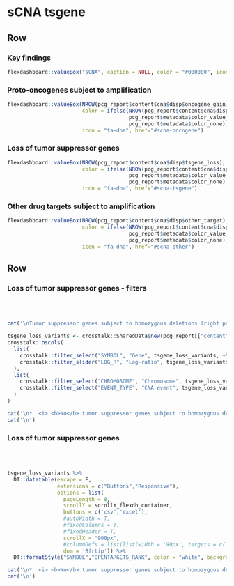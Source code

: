 sCNA tsgene {.hidden}
===================================== 

Row
-------------------------------------

### Key findings


```r
flexdashboard::valueBox("sCNA", caption = NULL, color = "#000000", icon = NULL)
```

### Proto-oncogenes subject to amplification

```r
flexdashboard::valueBox(NROW(pcg_report$content$cna$disp$oncogene_gain),
                        color = ifelse(NROW(pcg_report$content$cna$disp$oncogene_gain) > 0,
                                       pcg_report$metadata$color_value_box,
                                       pcg_report$metadata$color_none),
                        icon = "fa-dna", href="#scna-oncogene")
```

### Loss of tumor suppressor genes

```r
flexdashboard::valueBox(NROW(pcg_report$content$cna$disp$tsgene_loss),
                        color = ifelse(NROW(pcg_report$content$cna$disp$tsgene_loss) > 0,
                                       pcg_report$metadata$color_value_box,
                                       pcg_report$metadata$color_none),
                        icon = "fa-dna", href="#scna-tsgene")
```

### Other drug targets subject to amplification

```r
flexdashboard::valueBox(NROW(pcg_report$content$cna$disp$other_target),
                        color = ifelse(NROW(pcg_report$content$cna$disp$other_target) > 0,
                                       pcg_report$metadata$color_value_box,
                                       pcg_report$metadata$color_none),
                        icon = "fa-dna", href="#scna-other")
```

Row
-----------------------------------------------------

### Loss of tumor suppressor genes - filters {data-padding=15 data-width=300}

<br><br>

```r

cat('\nTumor suppressor genes subject to homozygous deletions (right panel) can be filtered according to various criteria:\n')

tsgene_loss_variants <- crosstalk::SharedData$new(pcg_report[["content"]][["cna"]][["disp"]][["tsgene_loss"]])
crosstalk::bscols(
  list(
    crosstalk::filter_select("SYMBOL", "Gene", tsgene_loss_variants, ~SYMBOL),
    crosstalk::filter_slider("LOG_R", "Log-ratio", tsgene_loss_variants, ~LOG_R)
  ),
  list(
    crosstalk::filter_select("CHROMOSOME", "Chromosome", tsgene_loss_variants, ~CHROMOSOME),
    crosstalk::filter_select("EVENT_TYPE", "CNA event", tsgene_loss_variants, ~EVENT_TYPE)
  )
)

```


```r
cat('\n*  <i> <b>No</b> tumor suppressor genes subject to homozygous deletions.</i>',sep='\n')
cat('\n')
```


### Loss of tumor suppressor genes {data-padding=15}

<br><br>

```r

tsgene_loss_variants %>%
  DT::datatable(escape = F, 
                extensions = c("Buttons","Responsive"), 
                options = list(
                  pageLength = 8, 
                  scrollY = scrollY_flexdb_container, 
                  buttons = c('csv','excel'), 
                  #autoWidth = T, 
                  #fixedColumns = T,
                  #fixedHeader = T,
                  scrollX = "900px",
                  #columnDefs = list(list(width = '90px', targets = c(1,2,3,4,5,6))),
                  dom = 'Bfrtip')) %>%
  DT::formatStyle("SYMBOL","OPENTARGETS_RANK", color = "white", backgroundColor = DT::styleInterval(pcg_report[['content']][['report_display_config']][['opentargets_rank']][['breaks']], pcg_report[['content']][['report_display_config']][['opentargets_rank']][['colors']]))

```


```r
cat('\n*  <i> <b>No</b> tumor suppressor genes subject to homozygous deletions.</i>',sep='\n')
cat('\n')
```

